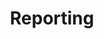 ---
title: Reporting
description: How to troubleshoot common issues with that can occur with reporting, in general.
sidebar_position: 1
---